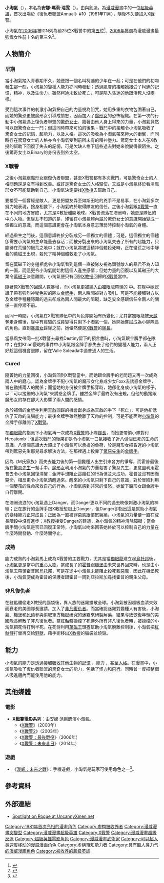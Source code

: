 {{noteTA
|G1=美国漫画
}}
{{Infobox comics character
|image           =
| imagesize      = <!-- default 250 -->
|caption        = 
|character_name = 小淘氣<br>{{lang|en|Rogue}}
|real_name      = 安娜‧瑪莉‧瑞雯<br>（Anna Marie Raven）
|species        = [[變種人|變種人]]
|publisher      = [[漫威漫畫|漫威漫畫]]
|debut          = 《復仇者聯盟Annual》#10（1981年11月）
|creators       = {{link-en|邁克爾·戈爾登 (漫畫家)|Michael Golden (comics)|邁克爾·戈爾登}}<br/>{{link-en|克里斯·克萊蒙特|Chris Claremont}}
|alliances      = {{link-en|X因子 (漫畫)|X-Factor (comics)|X因子}}<br>[[X戰警|X戰警]]<br>{{le|非凡復仇者|Uncanny Avengers}}<br>{{le|異變人兄弟幫|Brotherhood of Mutants}}<br>X-Treme Sanctions Executive<br>LeBeau Clan<br>Jean Grey School
|aliases        = Anna Raven<br>Dr. Kellogg<br>Miss Smith
|powers         =
*透過接觸吸收其他生物的記憶、能力、甚至人格
**怪力
**飛行
|}}
'''小淘氣'''（{{lang-en|Rogue}}），本名為'''安娜‧瑪莉‧瑞雯'''（{{lang|en|Anna Marie Raven}}）。由{{link-en|邁克爾·戈爾登 (漫畫家)|Michael Golden (comics)|邁克爾·戈爾登}}與{{link-en|克里斯·克萊蒙特|Chris Claremont}}創造。為[[漫威漫畫|漫威漫畫]]中的一位[[超級英雄|超級英雄]]，首次出場於《復仇者聯盟Annual》#10（1981年11月），隨後不久便加入X戰警。

小淘氣在[[2006年|2006年]]被IGN列為前25位X戰警中的第[[五|五]]位<ref name="top25x-men">{{Cite web | url=http://comics.ign.com/articles/708/708826p5.html | title=The Top 25 X-Men: They're the best at what they do, but some do it better than others | last=Goldstein | first=Hilary | author2=Richard George | date=May 15, 2006 | work=[[IGN|IGN]] | accessdate=February 25, 2009 | archive-date=2009-02-16 | archive-url=https://web.archive.org/web/20090216075353/http://comics.ign.com/articles/708/708826p5.html | dead-url=no }}</ref>、[[2009年|2009年]]獲選為漫威漫畫最強悍女性前十名的第[[三|三]]名<ref name="take10girlpower">{{Cite web | url=http://www.marvel.com/news/comicstories.6773 | title=Take 10: Girl Power | author=Secret Cabal | date=February 4, 2009 | work=Marvel.com | accessdate=February 24, 2009 | archive-date=2009-02-07 | archive-url=https://web.archive.org/web/20090207111824/https://www.marvel.com/news/comicstories.6773 | dead-url=no }}</ref>。

== 人物簡介 ==
=== 早期 ===
當小淘氣踏入青春期不久，她便跟一個名叫柯迪的少年在一起；可是在他們的初吻發生那一刻，小淘氣的變種人能力亦同時發動；透過肌膚的接觸她接受了柯迪的記憶，精神，以及生命力。雖然柯迪未致於死亡，可是陷入昏迷的他跟活死人沒兩樣。

受到這次事件的刺激小淘氣把自己的力量視為詛咒，她用多重的衣物包圍著自己，而她的驚恐更被魔形女引導成憤怒，因而加入了[[魔形女|魔形女]]的恐怖組織{{le|異變人兄弟幫|Brotherhood of Mutants}}。在第一次的行動中小淘氣遇上復仇者聯盟的[[驚奇女士|驚奇女士]]，籍著由他人身上得來的力量，小淘氣竟然可以跟驚奇女士一鬥；但這同時帶來可怕的後果 - 戰鬥中的接觸令小淘氣吸收了驚奇女士的記憶，超能力，以及人格。這次的吸收為小淘氣帶來極大的衝擊，而同時存在驚奇女士的人格亦令小淘氣受到前所未有的精神壓力。驚奇女士本人在X教授的幫助下回復了失去的記憶，可是欠缺人格下這些過去對她來說變得很陌生。之後驚奇女士以Binary的身份去到外太空。

=== X戰警 ===
之後小淘氣跟魔形女跟復仇者聯盟，甚至X戰警都有多次戰鬥，可是驚奇女士的人格問題還是沒有得到改善。或許是驚奇女士的人格驅使，又或是小淘氣終於看清魔形女不可能幫助到自己，小淘氣決定要找[[X教授|X教授]]去幫助自己。

要接受一個曾經是敵人，更是把盟友弄至如斯田地的兇手不是易事，在小淘氣多次努力地表現，捨身相救下，小淘氣終於取得隊友的信任。之後小淘氣跟[[X戰警|X戰警]]一直在不同的地方冒險，尤其是X教授離開地球，X戰警流落在澳洲時，她更是隊伍的中心人物。但隊友不知道的是，殘留在小淘氣體內屬於驚奇女士的意識開始變成一個獨立的意識，而這個意識更會在小淘氣本身意志薄弱時控制小淘氣的身體。

經過重生之門後，這個意識終於分裂成另一個獨立的個體；可是，這個獨立的個體卻需要小淘氣的生命能量去存活；而被分裂出來的小淘氣失去了所有的超能力，只能待在荒蠻的蠻荒之地中；就在小淘氣將被這精神個體殺死時，正在蠻荒之地中靜養的萬磁王出現，殺死了精神個體救走了小淘氣。

留在萬磁王的身邊相處令小淘氣看到這個一直被隊友視為頭號敵人的暴君不為人知的一面，而這更令小淘氣開始對這個人產生感情；但她力量的回復以及萬磁王的大業令[[萬磁王|萬磁王]]決意離開，小淘氣便只有回到[[X教授|X教授]]回歸的[[X戰警|X戰警]]當中。

隨著原X戰警的回歸人數暴增，而小淘氣更被編入由[[獨眼龍|獨眼龍]]帶領的{{le|X戰警藍隊|X-Men Blue}} 中。在隊中她認識了帶有強烈神秘色彩的隊友[[金牌手|金牌手]]，兩人瞬間被對方吸引。可是不能接觸對方以及金牌手種種隱藏的過去卻成為兩人間最大的阻礙，缺乏安全感跟信任令兩人的關係一直停滯不前。

而同一時間，小淘氣在X戰警隊伍中的角色亦開始有所變化；尤其當獨眼龍被[[天啟|天啟]]奪走身體後，隊中有經驗的成員變得只剩下小淘氣一個，她開始嘗試成為小隊隊長的角色。直到[[暴風女|暴風女]]歸隊之前，她儼然便是[[X戰警|X戰警]]的[[隊長|隊長]]。

當暴風女帶同一批X戰警去尋找Destiny留下的預言書時，小淘氣跟金牌手都在隊中；在對Khan侵略的事件中小淘氣跟金牌手都失去了他們的變種人能力，兩人正好趁這個機會退隊，留在Valle Soleada中過普通人的生活。

=== Cured ===
隨萫她的力量回復，小淘氣回到X戰警當中，而她跟金牌手的老問題又再一次成為兩人中的磨心。認為金牌手不配小淘氣的魔形女化身成少女Foxx去誘惑金牌手，旨在動搖兩人的關係；而當她的身份被金牌手拆穿時，她卻化身成小淘氣的樣子，以＂可以接觸的小淘氣"來誘惑金牌手。雖然金牌手最終沒有出規，但他的動搖跟魔形女的存在卻大大影響了兩人間的感情。

急於補償的[[金牌手|金牌手]]利用[[天啟|天啟]]回歸的機會獻身成為天啟的手下「死亡」，可是他卻低估了天啟的洗腦能力；最後金牌手雖然脫離了天啟的控制，可是不能面對[[小淘氣|小淘氣]]的金牌手卻離開了[[X戰警|X戰警]]。

在[[獨眼龍|獨眼龍]]的指派下小淘氣再一次成為[[X戰警|X戰警]]的小隊[[隊長|隊長]]，而她更帶領小隊對付Hecatomb；但這次戰鬥的後果卻是令小淘氣一口氣接收了近八億個已死的生命的意識。八億個意識大大超出了小淘氣可以承擔的負荷，於是魔形女把昏迷的小淘氣帶到驚惡先生那兒尋求解決方法，在那裡遇上投靠了[[驚惡先生|驚惡先生]]的[[金牌手|金牌手]]。

因為《M氏家族》而失去能力後的第一個變種人{{tsl|en|Hope Summers (comics)|霍普·薩默斯 (漫畫)|霍普}}出生引來各方的爭奪，而霍普最後落在[[驚惡先生|驚惡先生]]一幫手中。[[魔形女|魔形女]]利用小淘氣的力量殺害了驚惡先生，更意圖利用霍普去令小淘氣回復清醒；金牌手想阻止這瘋狂的行為但並未成功，霍普並沒有因而斃命，相反更令小淘氣清醒過來。醒來的小淘氣只剩下自己的意識，對於冒險利用一個嬰孩的性命來救自己的行為，小淘氣感到非常的憤怒，她留下魔形女跟金牌手自行離開。

在澳洲流浪的小淘氣遇上Danger，而Danger更以不同的過去映像刺激小淘氣的神經；正在旅行的金牌手跟X教授想阻止Danger，但Danger卻指出這是幫助小淘氣的變種能力正常成長；正因為一直被罪惡感跟憤怒纏繞，小淘氣的力量便一直在成長階段中沒有進步；X教授接受Danger的建議，為小淘氣的精神清除障礙；當金牌手問小淘氣是否已回復正常時，小淘氣以吻來回答她終於可以控制自己的力量在什麼時間發動、什麼時間停止。

=== 成熟 ===
能力成熟的小淘氣馬上成為X戰警的主要戰力，尤其是當[[獨眼龍|獨眼龍]]建立起[[烏托邦|烏托邦]]後，[[小淘氣|小淘氣]]更是當中的[[重心人物|重心人物]]。當成長了的[[霍普|霍普]]跟[[機堡_(漫威漫畫)|機堡]]由未來世界回來時，也是由小淘氣去帶領霍普回[[烏托邦|烏托邦]]，可是在途中小淘氣未能阻止{{tsl|en|Bastion (comics)|堡壘 (漫畫)|堡壘}}殺死[[夜行者_(漫畫)|藍惡魔]]，因此在機堡死後，小淘氣便成為霍普的保護者跟霍普一同到亞拉斯加尋找霍普的親生父母。

===非凡復仇者===
在紅骷髏偷走X教授的腦袋後，異人族的迷霧擴散全球。小淘氣被因超級血清失效而衰老的美國隊長邀請，加入了[[非凡復仇者|非凡復仇者]]。而當確認迷霧對變種人有害後，小淘氣、機堡和[[死侍|死侍]]參與偷取軍方機密研究的迷霧來研製解藥，結果導致恢復年輕的美國隊長解散了非凡復仇者。當紅骷髏操控了死侍外所有非凡復仇者時，被操控的小淘氣把死侍打到半死。在死侍利用[[萬磁王|萬磁王]]頭盔幫助小淘氣脫離控制後，小淘氣把[[紅骷髏|紅骷髏]]打暈再交給[[野獸_(漫威漫畫)|野獸]]，藉手術移出[[X教授|X教授]]的腦袋並燒毀。

== 能力 ==
小淘氣的能力是透過接觸[[吸收|吸收]]其他生物的[[記憶|記憶]] 、能力 、甚至[[人格|人格]]。在漫畫中，小淘氣吸收了復仇者聯盟的驚奇女士的能力，包括了[[怪力|怪力]]和[[飛行|飛行]]。同時曾一度把{{le|神力人|Wonder Man}}整個人吸進體內而能使用他的能力。

== 其他媒體 ==
=== 電影 ===
*'''[[X戰警電影系列|X戰警電影系列]]'''：由[[安娜·派昆|安娜·派昆]]飾演小淘氣。
**《[[X戰警_(電影)|X戰警]]》（2000年）
**《[[X戰警2|X戰警2]]》（2003年）
**《[[X戰警：最後戰役|X戰警：最後戰役]]》（2006年）
**《[[X戰警：未來昔日|X戰警：未來昔日]]》（2014年）

=== 遊戲 ===
*《[[漫威：未來之戰|漫威：未來之戰]]》：手機遊戲，小淘氣是玩家可使用角色之一<ref>{{Cite web |url=https://news.marvel.com/games/66403/x-men-join-battle-marvel-future-fight/ |title=存档副本 |access-date=2017-09-29 |archive-url=https://web.archive.org/web/20170731070434/https://news.marvel.com/games/66403/x-men-join-battle-marvel-future-fight/ |archive-date=2017-07-31 |dead-url=yes }}</ref>。

== 參考資料 ==
{{reflist}}
== 外部連結 ==
*[https://uncannyxmen.net/characters/rogue Spotlight on Rogue at UncannyXmen.net] {{Wayback|url=https://uncannyxmen.net/characters/rogue |date=20161231170956 }}

{{X戰警}}
{{金鋼狼}}
{{复仇者}}

{{DEFAULTSORT:Gambit}}
[[Category:1981年首次亮相的漫畫角色|Category:1981年首次亮相的漫畫角色]]
[[Category:虚构被收养者|Category:虚构被收养者]]
[[Category:漫威漫畫突變型|Category:漫威漫畫突變型]]
[[Category:漫威漫畫超級英雄|Category:漫威漫畫超級英雄]]
[[Category:X戰警|Category:X戰警]]
[[Category:漫威漫畫超級反派|Category:漫威漫畫超級反派]]
[[Category:超級英雄電影角色|Category:超級英雄電影角色]]
[[Category:漫威漫畫武術家|Category:漫威漫畫武術家]]
[[Category:可以超人类速度移动的漫威漫画角色|Category:可以超人类速度移动的漫威漫画角色]]
[[Category:虛構預知能力者|Category:虛構預知能力者]]
[[Category:具有超人类力气的漫威漫画角色|Category:具有超人类力气的漫威漫画角色]]
[[Category:被收养的超级英雄|Category:被收养的超级英雄]]